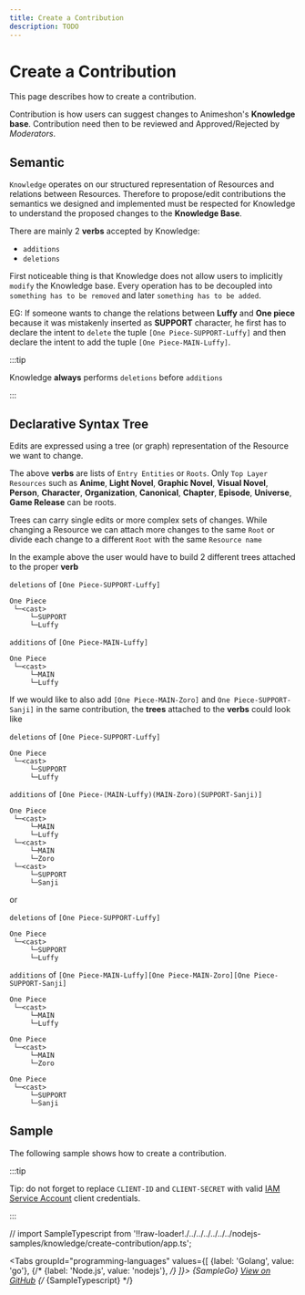 ```yaml
---
title: Create a Contribution
description: TODO
---
```


# Create a Contribution

This page describes how to create a contribution.

Contribution is how users can suggest changes to Animeshon's **Knowledge base**. Contribution need then to be reviewed and Approved/Rejected by *Moderators*.

## Semantic
`Knowledge` operates on our structured representation of Resources and relations between Resources. Therefore to propose/edit contributions the semantics we designed and implemented must be respected for Knowledge to understand the proposed changes to the **Knowledge Base**.

There are mainly 2 **verbs** accepted by Knowledge:
- `additions`
- `deletions`

First noticeable thing is that Knowledge does not allow users to implicitly `modify` the Knowledge base. Every operation has to be decoupled into `something has to be removed` and later `something has to be added`.

EG: If someone wants to change the relations between **Luffy** and **One piece** because it was mistakenly inserted as **SUPPORT** character, he first has to declare the intent to `delete` the tuple `[One Piece-SUPPORT-Luffy]` and then declare the intent to add the tuple `[One Piece-MAIN-Luffy]`.

:::tip

Knowledge **always** performs `deletions` before `additions`

:::

## Declarative Syntax Tree
Edits are expressed using a tree (or graph) representation of the Resource we want to change.

The above **verbs** are lists of `Entry Entities` or `Roots`. Only `Top Layer Resources` such as **Anime**, **Light Novel**, **Graphic Novel**, **Visual Novel**, **Person**, **Character**, **Organization**, **Canonical**, **Chapter**, **Episode**, **Universe**, **Game Release** can be roots.

Trees can carry single edits or more complex sets of changes.
While changing a Resource we can attach more changes to the same `Root` or divide each change to a different `Root` with the same `Resource name`

In the example above the user would have to build 2 different trees attached to the proper **verb**

`deletions` of `[One Piece-SUPPORT-Luffy]`
```
One Piece
 └─<cast>
     └─SUPPORT
     └─Luffy
```
`additions` of `[One Piece-MAIN-Luffy]`
```
One Piece
 └─<cast>
     └─MAIN
     └─Luffy
```

If we would like to also add `[One Piece-MAIN-Zoro]` and `One Piece-SUPPORT-Sanji]` in the same contribution, the **trees** attached to the **verbs** could look like

`deletions` of `[One Piece-SUPPORT-Luffy]`
```
One Piece
 └─<cast>
     └─SUPPORT
     └─Luffy
```
`additions` of `[One Piece-(MAIN-Luffy)(MAIN-Zoro)(SUPPORT-Sanji)]`
```
One Piece
 └─<cast>
     └─MAIN
     └─Luffy
 └─<cast>
     └─MAIN
     └─Zoro
 └─<cast>
     └─SUPPORT
     └─Sanji
```

or

`deletions` of `[One Piece-SUPPORT-Luffy]`
```
One Piece
 └─<cast>
     └─SUPPORT
     └─Luffy
```
`additions` of `[One Piece-MAIN-Luffy][One Piece-MAIN-Zoro][One Piece-SUPPORT-Sanji]`
```
One Piece
 └─<cast>
     └─MAIN
     └─Luffy
```
```
One Piece
 └─<cast>
     └─MAIN
     └─Zoro
```
```
One Piece
 └─<cast>
     └─SUPPORT
     └─Sanji
```

## Sample

The following sample shows how to create a contribution.

:::tip

Tip: do not forget to replace `CLIENT-ID` and `CLIENT-SECRET` with valid [IAM Service Account](/authentication/service-accounts) client credentials.

:::

// import SampleTypescript from '!!raw-loader!./../../../../../../nodejs-samples/knowledge/create-contribution/app.ts';


<Tabs
  groupId="programming-languages"
  values={[
    {label: 'Golang', value: 'go'},
    {/* {label: 'Node.js', value: 'nodejs'}, */}
  ]}>
  <TabItem value="go">
    <CodeBlock language="go">
      {SampleGo}
    </CodeBlock>
    <a href="https://github.com/animeapis/golang-samples/blob/master/knowledge/create-contribution/main.go">View on GitHub</a>
  </TabItem>
  {/* <TabItem value="nodejs">
    <CodeBlock language="typescript">
      {SampleTypescript}
    </CodeBlock>
  </TabItem> */}
</Tabs>
